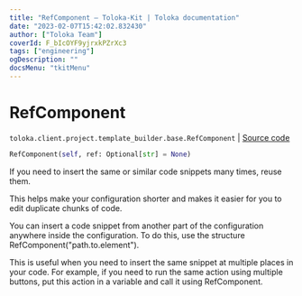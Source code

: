 ```yaml
---
title: "RefComponent — Toloka-Kit | Toloka documentation"
date: "2023-02-07T15:42:02.832430"
author: ["Toloka Team"]
coverId: F_bIcOYF9yjrxkPZrXc3
tags: ["engineering"]
ogDescription: ""
docsMenu: "tkitMenu"
---
```


# RefComponent
`toloka.client.project.template_builder.base.RefComponent` | [Source code](https://github.com/Toloka/toloka-kit/blob/v1.1.3/src/client/project/template_builder/base.py#L191)

```python
RefComponent(self, ref: Optional[str] = None)
```

If you need to insert the same or similar code snippets many times, reuse them.

This helps make your configuration shorter and makes it easier for you to edit duplicate chunks of code.

You can insert a code snippet from another part of the configuration anywhere inside the configuration. To do this,
use the structure RefComponent("path.to.element").

This is useful when you need to insert the same snippet at multiple places in your code. For example, if you need
to run the same action using multiple buttons, put this action in a variable and call it using RefComponent.